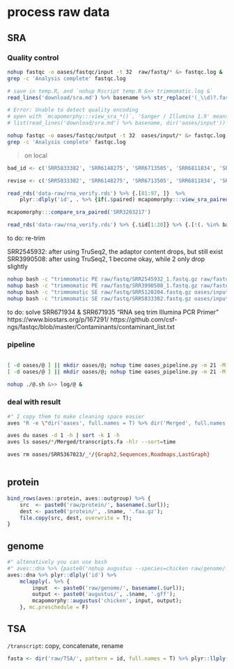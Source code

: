 

# process raw data


## SRA

### Quality control

```bash
nohup fastqc -o oases/fastqc/input -t 32  raw/fastq/* &> fastqc.log &
grep -c 'Analysis complete' fastqc.log
```

```r
# save in temp.R, and `nohup Rscript temp.R &>> trimmomatic.log &`
read_lines('download/sra.md') %>% basename %>% str_replace('(_\\d)?.fastq.gz', '') %>% sapply(aves::trimmomatic_command) %>% mclapply(system, mc.preschedule = F)

# Error: Unable to detect quality encoding
# open with `mcapomorphy:::view_sra_*()`, 'Sanger / Illumina 1.9' means -phred33
# list(read_lines('download/sra.md') %>% basename, dir('oases/input')) %>% lapply(. %>% str_replace('(_\\d)?.fastq.gz', '')) %>% {setdiff(.[[1]], .[[2]])} %>% sapply(aves::trimmomatic_command) %>% str_replace('(?<=[PS]E) ', ' -phred33 ') %>% paste0('nohup ', ., ' &> /dev/null &\n') %>% cat
```

```bash
nohup fastqc -o oases/fastqc/output -t 32  oases/input/* &> fastqc.log &
grep -c 'Analysis complete' fastqc.log
```

> on local

```r
bad_id <- c('SRR5833382', 'SRR6148275', 'SRR6713505', 'SRR6811834', 'SRR3493972', 'SRR3990508', 'SRR4340326', 'SRR4929853', 'SRR5120204', 'ERR522067', 'SRR3146195', 'SRR1531383', 'SRR1531386', 'SRR1567380', 'SRR2545932', 'SRR2891613','SRR1198306','SRR1199463','SRR671934','SRR671935','SRR768496')

revise <- c('SRR5833382', 'SRR6148275', 'SRR6713505', 'SRR6811834', 'SRR3493972', 'SRR3990508', 'SRR4340326', 'SRR4929853', 'SRR5120204', 'ERR522067', 'SRR3146195', 'SRR1531383', 'SRR1531386', 'SRR1567380', 'SRR2545932', 'SRR2891613','SRR1198306','SRR1199463','SRR768496')

read_rds('data-raw/rna_verify.rds') %>% {.[81:97, ]}  %>% 
    plyr::dlply('id', . %>% {if(.$paired) mcapomorphy:::view_sra_paired(.$id) else mcapomorphy:::view_sra_single(.$id); system('sleep 1')})

mcapomorphy:::compare_sra_paired('SRR3203217')

read_rds('data-raw/rna_verify.rds') %>% {.$id[1:20]} %>% {.[!(. %in% bad_id)]} %>% paste0('rm raw/fastq/', ., '*') %>% cat(sep = '\n')


```

to do: re-trim

SRR2545932: after using TruSeq2, the adaptor content drops, but still exist
SRR3990508: after using TruSeq2, 1 become okay, while 2 only drop slightly

```bash
nohup bash -c "trimmomatic PE raw/fastq/SRR2545932_1.fastq.gz raw/fastq/SRR2545932_2.fastq.gz oases/input/SRR2545932_1.fastq.gz /dev/null oases/input/SRR2545932_2.fastq.gz /dev/null ILLUMINACLIP:software/Trimmomatic-0.36/adapters/TruSeq2-PE.fa:3:24:8 LEADING:3 TRAILING:3 SLIDINGWINDOW:3:15 MINLEN:36 && fastqc -o oases/fastqc/output oases/input/SRR2545932*" &> /dev/null &
nohup bash -c "trimmomatic PE raw/fastq/SRR3990508_1.fastq.gz raw/fastq/SRR3990508_2.fastq.gz oases/input/SRR3990508_1.fastq.gz /dev/null oases/input/SRR3990508_2.fastq.gz /dev/null ILLUMINACLIP:software/Trimmomatic-0.36/adapters/TruSeq2-PE.fa:3:24:8 LEADING:3 TRAILING:3 SLIDINGWINDOW:3:15 MINLEN:36 && fastqc -o oases/fastqc/output oases/input/SRR3990508*" &> /dev/null &
nohup bash -c "trimmomatic SE raw/fastq/SRR5120204.fastq.gz oases/input/SRR5120204.fastq.gz ILLUMINACLIP:software/Trimmomatic-0.36/adapters/TruSeq2-SE.fa:3:24:8 LEADING:3 TRAILING:3 SLIDINGWINDOW:3:15 MINLEN:36 && fastqc -o oases/fastqc/output oases/input/SRR5120204*" &> /dev/null &
nohup bash -c "trimmomatic SE raw/fastq/SRR5833382.fastq.gz oases/input/SRR5833382.fastq.gz ILLUMINACLIP:software/Trimmomatic-0.36/adapters/TruSeq3-SE.fa:3:24:8 LEADING:3 TRAILING:3 SLIDINGWINDOW:3:15 MINLEN:36 && fastqc -o oases/fastqc/output oases/input/SRR5833382*" &> /dev/null &
```


to do: solve SRR671934 & SRR671935
"RNA seq trim Illumina PCR Primer"
https://www.biostars.org/p/167291/
https://github.com/csf-ngs/fastqc/blob/master/Contaminants/contaminant_list.txt







### pipeline

```bash

[ -d oases/@ ] || mkdir oases/@; nohup time oases_pipeline.py -m 21 -M 45 -s 4 -o oases/@/ -d '-fastq.gz oases/input/@-trim.fastq.gz' &>　oases/log/@ &
[ -d oases/@ ] || mkdir oases/@; nohup time oases_pipeline.py -m 21 -M 23      -o oases/@/ -d '-fastq.gz -shortPaired -separate oases/input/@_1-trim-paired.fastq.gz oases/input/@_2-trim-paired.fastq.gz' &>　oases/log/@ &

nohup ./@.sh &>> log/@ &
```


### deal with result


```bash
#" I copy them to make cleaning space easier
aves "R -e \"dir('oases', full.names = T) %>% dir('Merged', full.names = T) %>% dir('transcripts.fa', full.names = T) %>% mclapply(. %>% {file.copy(., str_replace(., '/Merged/transcripts', '') %>% str_replace('oases/', 'oases/output/'), overwrite = T)})\""

aves du oases -d 1 -h | sort -k 1 -h
aves ls oases/*/Merged/transcripts.fa -hlr --sort=time

aves rm oases/SRR5367023/_*/{Graph2,Sequences,Roadmaps,LastGraph}
```

```r

```






## protein

```r
bind_rows(aves::protein, aves::outgroup) %>% {
    src  <- paste0('raw/protein/', basename(.$url));
    dest <- paste0('protein/', .$name, '.faa.gz');
    file.copy(src, dest, overwrite = T);
}
```


## genome

```r
#" altenatively you can use bash
#" aves::dna %>% {paste0('nohup augustus --species=chicken raw/genome/', basename(.$url), ' --outfile=augustus/', .$name, '.fna &> /dev/null &')} %>% readr::write_lines('***')
aves::dna %>% plyr::dlply('id') %>% 
    mclapply(. %>% {
        input  <- paste0('raw/genome/', basename(.$url));
        output <- paste0('augustus/', .$name, '.gff');
        mcapomorphy::augustus('chicken', input, output);
    }, mc.preschedule = F)
```

## TSA

`/transcript`: copy, concatenate, rename

```r
fasta <- dir('raw/TSA/', pattern = id, full.names = T) %>% plyr::llply(read_lines) %>% unlist;
```
